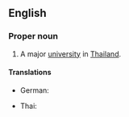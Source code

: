 ==English==
{{wikipedia}}

===Proper noun===
{{en-proper noun}}

# A major [[university]] in [[Thailand]].

====Translations====
{{trans-top|university in Thailand}}
* German: {{t|de|Kasetsart-Universität|f}}
{{trans-mid}}
* Thai: {{t|th|มหาวิทยาลัยเกษตรศาสตร์|tr=máhăa wíttáyaalai gàsètsàat}}
{{trans-bottom}}